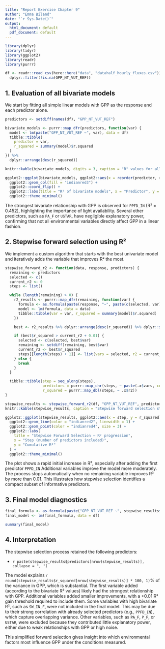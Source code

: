 ---
title: "Report Exercise Chapter 9"
author: "Emma Biland"
date: "`r Sys.Date()`"
output:
  html_document: default
  pdf_document: default
---

```{r setup, include=FALSE}
library(dplyr)
library(tidyr)
library(ggplot2)
library(readr)
library(purrr)

df <- readr::read_csv(here::here("data", "datahalf_hourly_fluxes.csv")) %>%
  dplyr::filter(!is.na(GPP_NT_VUT_REF))


```

## 1. Evaluation of all bivariate models

We start by fitting all simple linear models with GPP as the response and each predictor alone.

```{r bivariate-models}
predictors <- setdiff(names(df), "GPP_NT_VUT_REF")

bivariate_models <- purrr::map_dfr(predictors, function(var) {
  model <- lm(paste("GPP_NT_VUT_REF ~", var), data = df)
  tibble::tibble(
    predictor = var,
    r_squared = summary(model)$r.squared
  )
}) %>%
  dplyr::arrange(desc(r_squared))

knitr::kable(bivariate_models, digits = 3, caption = "R² values for all bivariate models")
```

```{r barplot-bivariate}
ggplot2::ggplot(bivariate_models, ggplot2::aes(x = reorder(predictor, r_squared), y = r_squared)) +
  ggplot2::geom_col(fill = "indianred3") +
  ggplot2::coord_flip() +
  ggplot2::labs(title = "R² of bivariate models", x = "Predictor", y = "R²") +
  ggplot2::theme_minimal()
```

The strongest bivariate relationship with GPP is observed for `PPFD_IN` (R² = 0.452), highlighting the importance of light availability. Several other predictors, such as `PA_F` or `USTAR`, have negligible explanatory power, confirming that not all environmental variables directly affect GPP in a linear fashion.


## 2. Stepwise forward selection using R²

We implement a custom algorithm that starts with the best univariate model and iteratively adds the variable that improves R² the most.

```{r stepwise-function}
stepwise_forward_r2 <- function(data, response, predictors) {
  remaining <- predictors
  selected <- c()
  current_r2 <- 0
  steps <- list()

  while (length(remaining) > 0) {
    r2_results <- purrr::map_dfr(remaining, function(var) {
      formula <- as.formula(paste(response, "~", paste(c(selected, var), collapse = " + ")))
      model <- lm(formula, data = data)
      tibble::tibble(var = var, r_squared = summary(model)$r.squared)
    })

    best <- r2_results %>% dplyr::arrange(desc(r_squared)) %>% dplyr::slice(1)

    if (best$r_squared > current_r2 + 0.01) {
      selected <- c(selected, best$var)
      remaining <- setdiff(remaining, best$var)
      current_r2 <- best$r_squared
      steps[[length(steps) + 1]] <- list(vars = selected, r2 = current_r2)
    } else {
      break
    }
  }

  tibble::tibble(step = seq_along(steps),
                 predictors = purrr::map_chr(steps, ~ paste(.x$vars, collapse = " + ")),
                 r_squared = purrr::map_dbl(steps, ~ .x$r2))
}
```

```{r run-stepwise}
stepwise_results <- stepwise_forward_r2(df, "GPP_NT_VUT_REF", predictors)
knitr::kable(stepwise_results, caption = "Stepwise forward selection steps (R²)")
```
```{r visualisation}
ggplot2::ggplot(stepwise_results, ggplot2::aes(x = step, y = r_squared)) +
  ggplot2::geom_line(color = "indianred2", linewidth = 1) +
  ggplot2::geom_point(color = "indianred4", size = 3) +
  ggplot2::labs(
    title = "Stepwise Forward Selection – R² progression",
    x = "Step (number of predictors included)",
    y = "Cumulative R²"
  ) +
  ggplot2::theme_minimal()

```

The plot shows a rapid initial increase in R², especially after adding the first predictor `PPFD_IN` Additional variables improve the model more moderately. The process stops automatically when no remaining variable improves R² by more than 0.01. This illustrates how stepwise selection identifies a compact subset of informative predictors.

## 3. Final model diagnostics

```{r final-model}
final_formula <- as.formula(paste("GPP_NT_VUT_REF ~", stepwise_results$predictors[nrow(stepwise_results)]))
final_model <- lm(final_formula, data = df)

summary(final_model)
```

## 4. Interpretation

The stepwise selection process retained the following predictors:

- `r paste(stepwise_results$predictors[nrow(stepwise_results)], collapse = ", ")`

The model explains `r round(stepwise_results$r_squared[nrow(stepwise_results)] * 100, 1)`% of the variance in GPP, which is substantial. The first variable added (according to the bivariate R² values) likely had the strongest relationship with GPP. Additional variables added smaller improvements, with a +0.01 R² gain threshold required to include them.
Some variables with high bivariate R², such as `SW_IN_F`, were not included in the final model. This may be due to their strong correlation with already selected predictors (e.g., `PPFD_IN`), which capture overlapping variance. Other variables, such as `PA_F`, `P_F`, or `USTAR`, were excluded because they contributed little explanatory power, either due to weak relationships with GPP or high noise.


This simplified forward selection gives insight into which environmental factors most influence GPP under the conditions measured.

